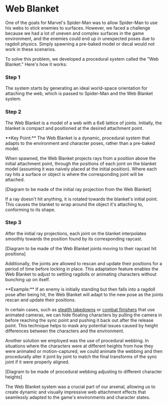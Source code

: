 
# Web Blanket

One of the goals for Marvel's Spider-Man was to allow Spider-Man to use his webs to stick enemies to surfaces. However, we faced a challenge because we had a lot of uneven and complex surfaces in the game environment, and the enemies could end up in unexpected poses due to ragdoll physics. Simply spawning a pre-baked model or decal would not work in these scenarios.

To solve this problem, we developed a procedural system called the "Web Blanket." Here's how it works:

<Steps>

### Step 1

The system starts by generating an ideal world-space orientation for attaching the web, which is passed to Spider-Man and the Web Blanket system.

### Step 2

The Web Blanket is a model of a web with a 6x6 lattice of joints. Initially, the blanket is compact and positioned at the desired attachment point.

</Steps>

<Callout>
**Key Point:** The Web Blanket is a dynamic, procedural system that adapts to the environment and character poses, rather than a pre-baked model.
</Callout>

When spawned, the Web Blanket projects rays from a position above the initial attachment point, through the positions of each joint on the blanket model (assuming it was naively placed at the initial position). Where each ray hits a surface or object is where the corresponding joint will be attached.

[Diagram to be made of the initial ray projection from the Web Blanket]

If a ray doesn't hit anything, it is rotated towards the blanket's initial point. This causes the blanket to wrap around the object it's attaching to, conforming to its shape.

<Steps>

### Step 3

After the initial ray projections, each joint on the blanket interpolates smoothly towards the position found by its corresponding raycast.

</Steps>

[Diagram to be made of the Web Blanket joints moving to their raycast hit positions]

Additionally, the joints are allowed to rescan and update their positions for a period of time before locking in place. This adaptation feature enables the Web Blanket to adjust to settling ragdolls or animating characters without bunching up on itself.

<Callout>
**Example:** If an enemy is initially standing but then falls into a ragdoll pose after being hit, the Web Blanket will adapt to the new pose as the joints rescan and update their positions.
</Callout>

In certain cases, such as [stealth takedowns](/combat-iteration/stealth-takedowns) or [combat finishers](/combat-iteration/combat-finishers) that use animated cameras, we can hide floating characters by pulling the camera in before reaching the sync point and pushing it back out after the release point. This technique helps to mask any potential issues caused by height differences between the characters and the environment.

Another solution we employed was the use of procedural webbing. In situations where the characters were at different heights from how they were animated or motion-captured, we could animate the webbing and then procedurally alter it joint by joint to match the final transforms of the sync joint if it were properly aligned.

[Diagram to be made of procedural webbing adjusting to different character heights]

The Web Blanket system was a crucial part of our arsenal, allowing us to create dynamic and visually impressive web attachment effects that seamlessly adapted to the game's environments and character states.
